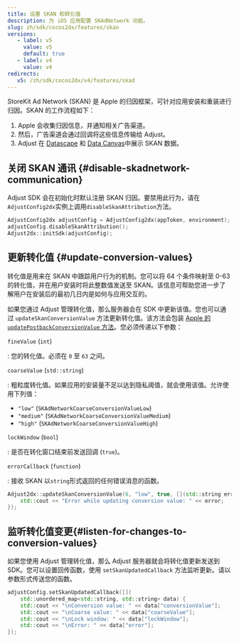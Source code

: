 ```yaml
---
title: 设置 SKAN 和转化值
description: 为 iOS 应用配置 SKAdNetwork 功能。
slug: zh/sdk/cocos2dx/features/skan
versions:
   - label: v5
     value: v5
     default: true
   - label: v4
     value: v4
redirects:
   v5: /zh/sdk/cocos2dx/v4/features/skad
---
```


StoreKit Ad Network \(SKAN\) 是 Apple 的归因框架，可针对应用安装和重装进行归因。SKAN 的工作流程如下：

1. Apple 会收集归因信息，并通知相关广告渠道。
2. 然后，广告渠道会通过回调将这些信息传输给 Adjust。
3. Adjust 在 [Datascape](https://help.adjust.com/zh/suite/article/datascape) 和 [Data Canvas](https://help.adjust.com/zh/classic/article/data-canvas-classic)中展示 SKAN 数据。

## 关闭 SKAN 通讯 {#disable-skadnetwork-communication}

Adjust SDK 会在初始化时默认注册 SKAN 归因。要禁用此行为，请在`AdjustConfig2dx`实例上调用`disableSkanAttribution`方法。

```cpp
AdjustConfig2dx adjustConfig = AdjustConfig2dx(appToken, environment);
adjustConfig.disableSkanAttribution();
Adjust2dx::initSdk(adjustConfig);
```

## 更新转化值 {#update-conversion-values}

转化值是用来在 SKAN 中跟踪用户行为的机制。您可以将 64 个条件映射至 0\-63 的转化值，并在用户安装时将此整数值发送至 SKAN。该信息可帮助您进一步了解用户在安装后的最初几日内是如何与应用交互的。

如果您通过 Adjust 管理转化值，那么服务器会在 SDK 中更新该值。您也可以通过 `updateSkanConversionValue` 方法更新转化值。该方法会包装 [Apple 的 `updatePostbackConversionValue` 方法](https://developer.apple.com/documentation/storekit/skadnetwork/4097267-updatepostbackconversionvalue)。您必须传递以下参数：

<deflist>

`fineValue` \(`int`\)

: 您的转化值。必须在 `0` 至 `63` 之间。

`coarseValue` \(`std::string`\)

: 粗粒度转化值。如果应用的安装量不足以达到隐私阈值，就会使用该值。允许使用下列值：

- `"low"` \(`SKAdNetworkCoarseConversionValueLow`\)
- `"medium"` \(`SKAdNetworkCoarseConversionValueMedium`\)
- `"high"` \(`SKAdNetworkCoarseConversionValueHigh`\)

`lockWindow` \(`bool`\)

: 是否在转化窗口结束前发送回调 \(`true`\)。

`errorCallback` \(`function`\)

: 接收 SKAN 以`string`形式返回的任何错误消息的函数。

</DefList>

```cpp
Adjust2dx::updateSkanConversionValue(6, "low", true, [](std::string error) {
    std::cout << "Error while updating conversion value: " << error;
});
```

## 监听转化值变更{#listen-for-changes-to-conversion-values}

如果您使用 Adjust 管理转化值，那么 Adjust 服务器就会将转化值更新发送到 SDK。您可以设置回传函数，使用 `setSkanUpdatedCallback` 方法监听更新。请以参数形式传送您的函数。

```cpp
adjustConfig.setSkanUpdatedCallback([](
    std::unordered_map<std::string, std::string> data) {
    std::cout << "\nConversion value: " << data["conversionValue"];
    std::cout << "\nCoarse value: " << data["coarseValue"];
    std::cout << "\nLock window: " << data["lockWindow"];
    std::cout << "\nError: " << data["error"];
});
```
